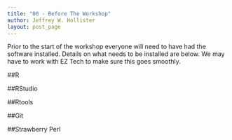 ---
title: "00 - Before The Workshop"
author: Jeffrey W. Hollister
layout: post_page
---

Prior to the start of the workshop everyone will need to have had the software 
installed.  Details on what needs to be installed are below.  We may have to work
with EZ Tech to make sure this goes smoothly.

##R

##RStudio

##Rtools

##Git

##Strawberry Perl